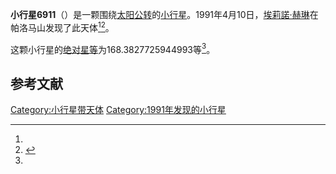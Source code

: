 {{Infobox planet
| bgcolour = #FFFFC0
| name = 6911 Nancygreen
| symbol = 
| image = 
| caption = 
| discovery = yes
| discovery_ref = 
| discoverer = [[埃莉諾·赫琳|埃莉諾·赫琳]]
| discovery_site = [[帕洛马山|帕洛马山]] 
| discovered = 1991年4月10日
| designations = yes
| mp_name = 
| named_after = 
| alt_names = 
| mp_category = [[主带内小行星|主带内小行星]]
| orbit_ref = <ref name="a">[http://ssd.jpl.nasa.gov/sbdb.cgi?sstr=6911 6911 Nancygreen] {{Wayback|url=http://ssd.jpl.nasa.gov/sbdb.cgi?sstr=6911 |date=20140826140323 }}，小行星數據庫瀏覽器（JPL Small-Body Database Browser）－[[美国国家航空航天局|美国国家航空航天局]]喷气推进实验室</ref>
| epoch = 2456400.5 (2013年4月18日更新)
| aphelion = {{convert|2.105464118430765|AU|km|3|abbr=on|lk=out}}
| perihelion = {{convert|1.758565603404374|AU|km|3|abbr=on}}
| semimajor = {{convert|1.93201486091757|AU|km|3|abbr=on}}
| eccentricity = 0.089776358
| period = 980.8760282 [[日|日]]<br />2.69[[儒略年|儒略年]]
| avg_speed = 
| inclination = 22.8979154206346
| asc_node = 207.882916887767
| mean_anomaly = 
| arg_peri = 168.3827725944993
| satellites = 
| physical_characteristics = yes
| dimensions = 
| mass = 
| density = 
| surface_grav = 
| escape_velocity = 
| sidereal_day = 
| axial_tilt = 
| pole_ecliptic_lat = 
| pole_ecliptic_lon = 
| albedo = 
| temperatures= 
| temp_name1 = 
| mean_temp_1 = 
| max_temp_1 = 
| temp_name2 = 
| max_temp_2 = 
| spectral_type = 
| abs_magnitude = 168.3827725944993
}}

'''小行星6911'''（{{lang-en|6911 Nancygreen}}）是一颗围绕[[太阳|太阳]][[公转|公转]]的[[小行星|小行星]]。1991年4月10日，[[埃莉諾·赫琳|埃莉諾·赫琳]]在帕洛马山发现了此天体<ref name="a" /><ref>{{cite news|title=小行星列表|url=http://cfa-www.harvard.edu/iau/lists/NumberedMPs.txt|accessdate=2013-07-08|newspaper=哈佛大学|archive-date=2008-05-17|archive-url=https://web.archive.org/web/20080517010638/http://cfa-www.harvard.edu/iau/lists/NumberedMPs.txt|dead-url=no}}</ref>。

这颗小行星的[[绝对星等|绝对星等]]为168.3827725944993等<ref name="a" />。

==参考文献==
{{reflist}}
{{Minor Planet Number|[[小行星6910|小行星6910]]|[[小行星6912|小行星6912]]}}

{{小天体}}

[[Category:小行星带天体|Category:小行星带天体]]
[[Category:1991年发现的小行星|Category:1991年发现的小行星]]

{{asteroid-stub}}